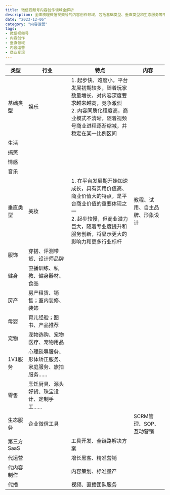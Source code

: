 ```yaml
---
title: 微信视频号内容创作领域全解析
description: 全面梳理微信视频号的内容创作领域，包括基础类型、垂直类型和生态服务等不同方向的特点和商业价值
date: "2023-12-06"
category: "内容运营"
tags:
- 微信视频号
- 内容创作
- 垂直领域
- 内容运营
- 商业变现
---
```


| 类型 | 行业 | 特点 | 内容 |
| ---- | ---- | ---- | ---- |
| 基础类型 | 娱乐 | 1. 起步快、难度小，平台发展初期较多，随着玩家数量增长，对内容深度要求越来越高，竞争激烈  <br>2. 内容同质化程度高，商业模式不清晰，随着视频号商业进程逐渐缩减，并稳定在某一比例区间 |  |
| 生活 |  |  |  |
| 搞笑 |  |  |  |
| 情感 |  |  |  |
| 音乐 |  |  |  |
| 垂直类型 | 美妆 | 1. 在平台发展期开始加速成长，具有实用价值高、商业价值大的特点，是平台商业价值的重要体现之一  <br>2. 起步较慢，但商业潜力巨大，随着专业度提升和服务创新，将显示更大的影响力和更多行业标杆 | 教程、试用、自主品牌、形象设计 |
| 服饰 | 穿搭、评测带货、设计师品牌 |  |  |
| 健身 | 直播训练、私教、健身器材、食品 |  |  |
| 房产 | 房产租赁、销售；室内装修、装饰 |  |  |
| 母婴 | 育儿经验；图书、产品推荐 |  |  |
| 宠物 | 宠物选购、宠物医疗、宠物用品 |  |  |
| 1V1服务 | 心理疏导服务、形体矫正服务、家庭服务、旅拍服务…… |  |  |
| 零售 | 烹饪厨具、源头好货、珠宝设计、定制手工…… |  |  |
| 生态服务 | 企业微信工具 |  | SCRM管理、SOP、互动营销 |
| 第三方SaaS |  | 工具开发、全链路解决方案 |  |
| 代运营 |  | 增长黑客、精准营销 |  |
| 代内容制作 |  | 内容策划、标准量产 |  |
| 代播 |  | 视频、直播团队服务 |  |